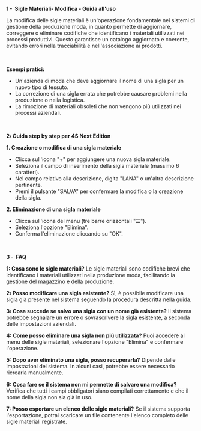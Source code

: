 **1 -  Sigle Materiali- Modifica - Guida all'uso**

La modifica delle sigle materiali è un'operazione fondamentale nei sistemi di gestione della produzione moda, in quanto permette di aggiornare, correggere o eliminare codifiche che identificano i materiali utilizzati nei processi produttivi. Questo garantisce un catalogo aggiornato e coerente, evitando errori nella tracciabilità e nell'associazione ai prodotti.

 

**Esempi pratici:**

* Un'azienda di moda che deve aggiornare il nome di una sigla per un nuovo tipo di tessuto.
* La correzione di una sigla errata che potrebbe causare problemi nella produzione o nella logistica.
* La rimozione di materiali obsoleti che non vengono più utilizzati nei processi aziendali.

 

**2: Guida step by step per 4S Next Edition**

**1. Creazione o modifica di una sigla materiale**

* Clicca sull'icona "+" per aggiungere una nuova sigla materiale.
* Seleziona il campo di inserimento della sigla materiale (massimo 6 caratteri).
* Nel campo relativo alla descrizione, digita "LANA" o un'altra descrizione pertinente.
* Premi il pulsante "SALVA" per confermare la modifica o la creazione della sigla.

**2. Eliminazione di una sigla materiale**

* Clicca sull'icona del menu (tre barre orizzontali "☰").
* Seleziona l'opzione "Elimina".
* Conferma l'eliminazione cliccando su "OK".

 

**3 -  FAQ**

**1: Cosa sono le sigle materiali?** Le sigle materiali sono codifiche brevi che identificano i materiali utilizzati nella produzione moda, facilitando la gestione del magazzino e della produzione.

**2: Posso modificare una sigla esistente?** Sì, è possibile modificare una sigla già presente nel sistema seguendo la procedura descritta nella guida.

**3: Cosa succede se salvo una sigla con un nome già esistente?** Il sistema potrebbe segnalare un errore o sovrascrivere la sigla esistente, a seconda delle impostazioni aziendali.

**4: Come posso eliminare una sigla non più utilizzata?** Puoi accedere al menu delle sigle materiali, selezionare l'opzione "Elimina" e confermare l'operazione.

**5: Dopo aver eliminato una sigla, posso recuperarla?** Dipende dalle impostazioni del sistema. In alcuni casi, potrebbe essere necessario ricrearla manualmente.

**6: Cosa fare se il sistema non mi permette di salvare una modifica?** Verifica che tutti i campi obbligatori siano compilati correttamente e che il nome della sigla non sia già in uso.

**7: Posso esportare un elenco delle sigle materiali?** Se il sistema supporta l'esportazione, potrai scaricare un file contenente l'elenco completo delle sigle materiali registrate.